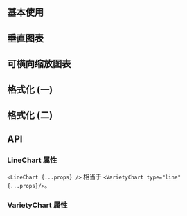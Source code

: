 ## 基本使用

<CodeShow file="$demo/charts/LineChart/Basic.tsx" />

## 垂直图表

<CodeShow file="$demo/charts/LineChart/Vertical.tsx" />

## 可横向缩放图表

<CodeShow file="$demo/charts/LineChart/Brush.tsx" />

## 格式化 (一)

<CodeShow file="$demo/charts/LineChart/Format1.tsx" />

## 格式化 (二)

<CodeShow file="$demo/charts/LineChart/Format2.tsx" />

## API

### LineChart 属性

`<LineChart {...props} />` 相当于 `<VarietyChart type="line" {...props}/>`。

### VarietyChart 属性

<PropsTable src="$components/chart/VarietyChart" />
